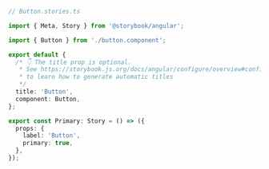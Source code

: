 ```ts
// Button.stories.ts

import { Meta, Story } from '@storybook/angular';

import { Button } from './button.component';

export default {
  /* 👇 The title prop is optional.
   * See https://storybook.js.org/docs/angular/configure/overview#configure-story-loading
   * to learn how to generate automatic titles
   */
  title: 'Button',
  component: Button,
};

export const Primary: Story = () => ({
  props: {
    label: 'Button',
    primary: true,
  },
});
```